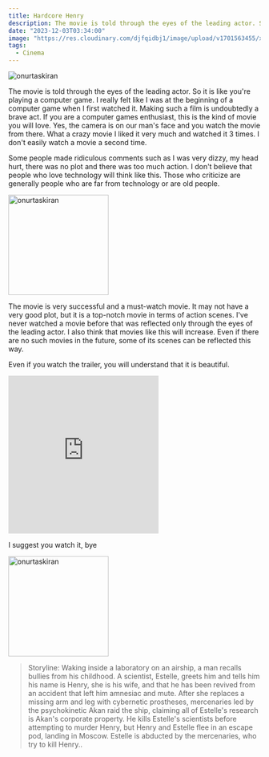```yaml
---
title: Hardcore Henry
description: The movie is told through the eyes of the leading actor. So it is like you're playing a computer game. I really felt like I was at the beginning of a computer game when I first watched it.
date: "2023-12-03T03:34:00"
image: "https://res.cloudinary.com/djfqidbj1/image/upload/v1701563455/xrpsq6rctilbcaee7odc.jpg"
tags:
  - Cinema
---
```


<img
  className="w-full rounded-xl"
  src="https://res.cloudinary.com/djfqidbj1/image/upload/v1701563455/xrpsq6rctilbcaee7odc.jpg"
  alt="onurtaskiran"
/>

The movie is told through the eyes of the leading actor. So it is like you're playing a computer game. I really felt like I was at the beginning of a computer game when I first watched it. Making such a film is undoubtedly a brave act. If you are a computer games enthusiast, this is the kind of movie you will love. Yes, the camera is on our man's face and you watch the movie from there. What a crazy movie I liked it very much and watched it 3 times. I don't easily watch a movie a second time.

Some people made ridiculous comments such as I was very dizzy, my head hurt, there was no plot and there was too much action. I don't believe that people who love technology will think like this. Those who criticize are generally people who are far from technology or are old people.

<img
  className="w-3/12 mx-2 float-left mr-2"
  width="200"
  src="https://res.cloudinary.com/djfqidbj1/image/upload/v1701562017/zdvsmdy0cutagssdatpc.jpg"
  alt="onurtaskiran"
/>

The movie is very successful and a must-watch movie. It may not have a very good plot, but it is a top-notch movie in terms of action scenes. I've never watched a movie before that was reflected only through the eyes of the leading actor. I also think that movies like this will increase. Even if there are no such movies in the future, some of its scenes can be reflected this way.

Even if you watch the trailer, you will understand that it is beautiful.

<iframe
  className="w-full"
  height="315"
  src="https://www.youtube.com/embed/UI1Ovh5JnOE?si=zHOBHPufDesePqJB"
  frameborder="0"
  allow="accelerometer; autoplay; encrypted-media; gyroscope; picture-in-picture"
  allowfullscreen></iframe>

I suggest you watch it, bye

<img
  className="w-32 mx-2 float-right mr-2"
  width="200"
  src="https://res.cloudinary.com/djfqidbj1/image/upload/v1701562017/qrj4nmforohlydyrjdyz.jpg"
  alt="onurtaskiran"
/>

> Storyline:
> Waking inside a laboratory on an airship, a man recalls bullies from his childhood. A scientist, Estelle, greets him and tells him his name is Henry, she is his wife, and that he has been revived from an accident that left him amnesiac and mute. After she replaces a missing arm and leg with cybernetic prostheses, mercenaries led by the psychokinetic Akan raid the ship, claiming all of Estelle's research is Akan's corporate property. He kills Estelle's scientists before attempting to murder Henry, but Henry and Estelle flee in an escape pod, landing in Moscow. Estelle is abducted by the mercenaries, who try to kill Henry..
